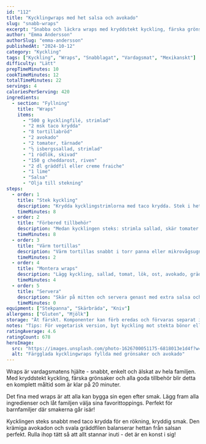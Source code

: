 ```yaml
---
id: "112"
title: "Kycklingwraps med het salsa och avokado"
slug: "snabb-wraps"
excerpt: "Snabba och läckra wraps med kryddstekt kyckling, färska grönsaker och krämig avokado. Perfekt vardagsmiddag på 20 minuter!"
author: "Emma Andersson"
authorSlug: "emma-andersson"
publishedAt: "2024-10-12"
category: "Kyckling"
tags: ["Kyckling", "Wraps", "Snabblagat", "Vardagsmat", "Mexikanskt"]
difficulty: "Lätt"
prepTimeMinutes: 10
cookTimeMinutes: 12
totalTimeMinutes: 22
servings: 4
caloriesPerServing: 420
ingredients:
  - section: "Fyllning"
    title: "Wraps"
    items:
      - "500 g kycklingfilé, strimlad"
      - "2 msk taco krydda"
      - "8 tortillabröd"
      - "2 avokado"
      - "2 tomater, tärnade"
      - "½ isbergssallad, strimlad"
      - "1 rödlök, skivad"
      - "150 g cheddarost, riven"
      - "2 dl gräddfil eller creme fraiche"
      - "1 lime"
      - "Salsa"
      - "Olja till stekning"
steps:
  - order: 1
    title: "Stek kyckling"
    description: "Krydda kycklingstrimlorna med taco krydda. Stek i het panna i 7-8 minuter tills genomstekt och gyllene."
    timeMinutes: 8
  - order: 2
    title: "Förbered tillbehör"
    description: "Medan kycklingen steks: strimla sallad, skär tomater och lök, riv ost, mos avokado med lime."
    timeMinutes: 8
  - order: 3
    title: "Värm tortillas"
    description: "Värm tortillas snabbt i torr panna eller mikrovågsugn."
    timeMinutes: 2
  - order: 4
    title: "Montera wraps"
    description: "Lägg kyckling, sallad, tomat, lök, ost, avokado, gräddfil och salsa på varje tortilla. Rulla ihop tätt."
    timeMinutes: 4
  - order: 5
    title: "Servera"
    description: "Skär på mitten och servera genast med extra salsa och lime."
    timeMinutes: 0
equipment: ["Stekpanna", "Skärbräda", "Kniv"]
allergens: ["Gluten", "Mjölk"]
storage: "Ät färskt. Komponenter kan förb eredas och förvaras separat i kylen i 2 dagar."
notes: "Tips: För vegetarisk version, byt kyckling mot stekta bönor eller quorn. Grilla wrapsarna lätt i pannan efter ifyllning för extra krispighet. Perfekt att packa för lunch!"
ratingAverage: 4.6
ratingCount: 678
heroImage:
  src: "https://images.unsplash.com/photo-1626700051175-6818013e1d4f?w=1200&q=80"
  alt: "Färgglada kycklingwraps fyllda med grönsaker och avokado"
---
```


Wraps är vardagsmatens hjälte - snabbt, enkelt och älskat av hela familjen. Med kryddstekt kyckling, färska grönsaker och alla goda tillbehör blir detta en komplett måltid som är klar på 20 minuter.

Det fina med wraps är att alla kan bygga sin egen efter smak. Lägg fram alla ingredienser och låt familjen välja sina favorittoppings. Perfekt för barnfamiljer där smakerna går isär!

Kycklingen steks snabbt med taco krydda för en rökning, kryddig smak. Den krämiga avokadon och svala gräddfilen balanserar hettan från salsan perfekt. Rulla ihop tätt så att allt stannar inuti - det är en konst i sig!

